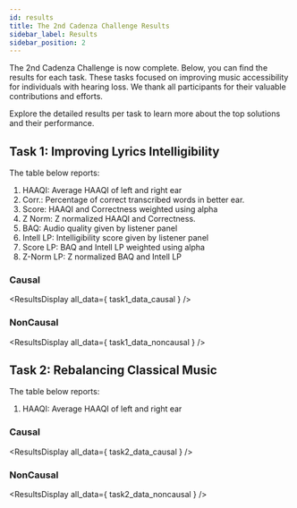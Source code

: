 ```yaml
---
id: results
title: The 2nd Cadenza Challenge Results
sidebar_label: Results
sidebar_position: 2
---
```




The 2nd Cadenza Challenge is now complete.
Below, you can find the results for each task.
These tasks focused on improving music accessibility for individuals with hearing loss.
We thank all participants for their valuable contributions and efforts.

Explore the detailed results per task to learn more about the top solutions and their performance.

## Task 1: Improving Lyrics Intelligibility

The table below reports:

1. HAAQI: Average HAAQI of left and right ear
2. Corr.: Percentage of correct transcribed words in better ear.
3. Score: HAAQI and Correctness weighted using alpha
4. Z Norm: Z normalized HAAQI and Correctness.
5. BAQ: Audio quality given by listener panel
6. Intell LP: Intelligibility score given by listener panel
7. Score LP: BAQ and Intell LP weighted using alpha
8. Z-Norm LP: Z normalized BAQ and Intell LP

### Causal

<ResultsDisplay all_data={ task1_data_causal } />

### NonCausal

<ResultsDisplay all_data={ task1_data_noncausal } />


## Task 2: Rebalancing Classical Music

The table below reports:
1. HAAQI: Average HAAQI of left and right ear

### Causal

<ResultsDisplay all_data={ task2_data_causal } />

### NonCausal

<ResultsDisplay all_data={ task2_data_noncausal } />
